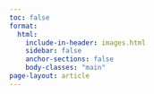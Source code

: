 ```yaml
---
toc: false
format: 
  html: 
    include-in-header: images.html
    sidebar: false
    anchor-sections: false
    body-classes: "main"
page-layout: article
---
```



